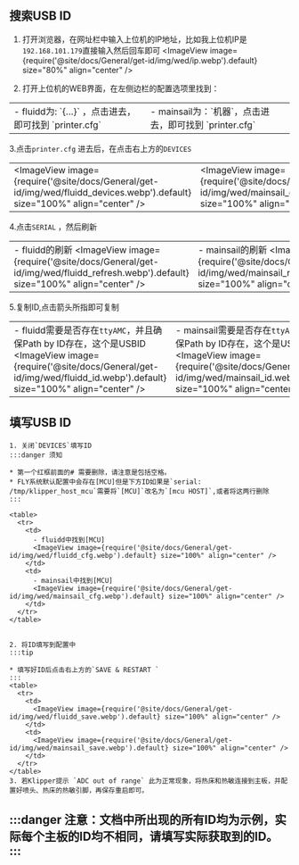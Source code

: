 
## 搜索USB ID
1. 打开浏览器，在网址栏中输入上位机的IP地址，比如我上位机IP是`192.168.101.179`直接输入然后回车即可
  <ImageView image={require('@site/docs/General/get-id/img/wed/ip.webp').default} size="80%" align="center" /> 

2. 打开上位机的WEB界面，在左侧边栏的配置选项里找到：
  <table>
    <tr>
      <td>
        - fluidd为: `{…}` ，点击进去，即可找到 `printer.cfg`
        <ImageView image={require('@site/docs/General/get-id/img/fluidd-cfg.webp').default} size="100%" align="center" />
      </td>
      <td>
        - mainsail为：`机器`，点击进去，即可找到 `printer.cfg`
        <ImageView image={require('@site/docs/General/get-id/img/mainsail-cfg.webp').default} size="100%" align="center" />
      </td>
    </tr>
  </table>

  3.点击`printer.cfg` 进去后，在点击右上方的`DEVICES`
    <table>
      <tr>
        <td>
          <ImageView image={require('@site/docs/General/get-id/img/wed/fluidd_devices.webp').default} size="100%" align="center" />
        </td>
        <td>
          <ImageView image={require('@site/docs/General/get-id/img/wed/mainsail_devices.webp').default} size="100%" align="center" />
        </td>
      </tr>
    </table>

  4.点击`SERIAL` ，然后刷新
    <table>
      <tr>
        <td>
          - fluidd的刷新
          <ImageView image={require('@site/docs/General/get-id/img/wed/fluidd_refresh.webp').default} size="100%" align="center" />
        </td>
        <td>
          - mainsail的刷新
          <ImageView image={require('@site/docs/General/get-id/img/wed/mainsail_refresh.webp').default} size="100%" align="center" />
        </td>
      </tr>
    </table>

  5.复制ID,点击箭头所指即可复制
    <table>
      <tr>
        <td>
          - fluidd需要是否存在`ttyAMC`，并且确保Path by ID存在，这个是USBID
          <ImageView image={require('@site/docs/General/get-id/img/wed/fluidd_id.webp').default} size="100%" align="center" />
        </td>
        <td>
          - mainsail需要是否存在`ttyAMC`，并且确保Path by ID存在，这个是USBID
          <ImageView image={require('@site/docs/General/get-id/img/wed/mainsail_id.webp').default} size="100%" align="center" />
        </td>
      </tr>
    </table>

## 填写USB ID

    1. 关闭`DEVICES`填写ID
    :::danger 须知

    * 第一个红框前面的# 需要删除，请注意是包括空格。
    * FLY系统默认配置中会存在[MCU]但是下方ID如果是`serial: /tmp/klipper_host_mcu`需要将`[MCU]`改名为`[mcu HOST]`,或者将这两行删除
    :::

    <table>
      <tr>
        <td>
          - fluidd中找到[MCU]
          <ImageView image={require('@site/docs/General/get-id/img/wed/fluidd_cfg.webp').default} size="100%" align="center" />
        </td>
        <td>
          - mainsail中找到[MCU]
          <ImageView image={require('@site/docs/General/get-id/img/wed/mainsail_cfg.webp').default} size="100%" align="center" />
        </td>
      </tr>
    </table>


    2. 将ID填写到配置中
    :::tip

    * 填写好ID后点击右上方的`SAVE & RESTART `
    :::
    <table>
      <tr>
        <td>
          <ImageView image={require('@site/docs/General/get-id/img/wed/fluidd_save.webp').default} size="100%" align="center" />
        </td>
        <td>
          <ImageView image={require('@site/docs/General/get-id/img/wed/mainsail_save.webp').default} size="100%" align="center" />
        </td>
      </tr>
    </table>
    3. 若Klipper提示 `ADC out of range` 此为正常现象，将热床和热敏连接到主板，并配置好喷头、热床的热敏引脚，再保存重启即可。

:::danger
注意：文档中所出现的所有ID均为示例，实际每个主板的ID均不相同，请填写实际获取到的ID。
:::
---

